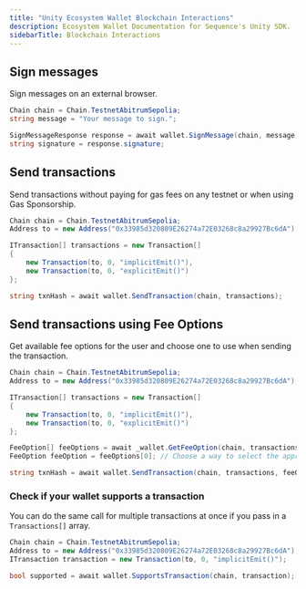 ---
title: "Unity Ecosystem Wallet Blockchain Interactions"
description: Ecosystem Wallet Documentation for Sequence's Unity SDK.
sidebarTitle: Blockchain Interactions
---

## Sign messages

Sign messages on an external browser.

```csharp
Chain chain = Chain.TestnetAbitrumSepolia;
string message = "Your message to sign.";

SignMessageResponse response = await wallet.SignMessage(chain, message);
string signature = response.signature;
```

## Send transactions

Send transactions without paying for gas fees on any testnet or when using Gas Sponsorship.

```csharp
Chain chain = Chain.TestnetAbitrumSepolia;
Address to = new Address("0x33985d320809E26274a72E03268c8a29927Bc6dA");

ITransaction[] transactions = new Transaction[]
{
    new Transaction(to, 0, "implicitEmit()"),
    new Transaction(to, 0, "explicitEmit()")
};

string txnHash = await wallet.SendTransaction(chain, transactions);
```

## Send transactions using Fee Options

Get available fee options for the user and choose one to use when sending the transaction.

```csharp
Chain chain = Chain.TestnetAbitrumSepolia;
Address to = new Address("0x33985d320809E26274a72E03268c8a29927Bc6dA");

ITransaction[] transactions = new Transaction[]
{
    new Transaction(to, 0, "implicitEmit()"),
    new Transaction(to, 0, "explicitEmit()")
};

FeeOption[] feeOptions = await _wallet.GetFeeOption(chain, transactions);
FeeOption feeOption = feeOptions[0]; // Choose a way to select the appropriate option

string txnHash = await wallet.SendTransaction(chain, transactions, feeOption);
```

### Check if your wallet supports a transaction

You can do the same call for multiple transactions at once if you pass in a `Transactions[]` array.

```csharp
Chain chain = Chain.TestnetAbitrumSepolia;
Address to = new Address("0x33985d320809E26274a72E03268c8a29927Bc6dA");
ITransaction transaction = new Transaction(to, 0, "implicitEmit()");

bool supported = await wallet.SupportsTransaction(chain, transaction);
```
